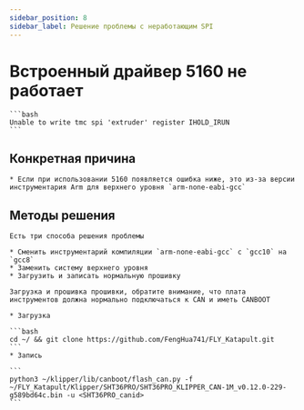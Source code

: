 ```yaml
---
sidebar_position: 8
sidebar_label: Решение проблемы с неработающим SPI
---
```


# Встроенный драйвер 5160 не работает

    ```bash
    Unable to write tmc spi 'extruder' register IHOLD_IRUN
    ```

## Конкретная причина

    * Если при использовании 5160 появляется ошибка ниже, это из-за версии инструментария Arm для верхнего уровня `arm-none-eabi-gcc`

## Методы решения
    Есть три способа решения проблемы

    * Сменить инструментарий компиляции `arm-none-eabi-gcc` с `gcc10` на `gcc8`
    * Заменить систему верхнего уровня
    * Загрузить и записать нормальную прошивку

    Загрузка и прошивка прошивки, обратите внимание, что плата инструментов должна нормально подключаться к CAN и иметь CANBOOT

    * Загрузка

    ```bash
    cd ~/ && git clone https://github.com/FengHua741/FLY_Katapult.git
    ```
    * Запись

    ```
    python3 ~/klipper/lib/canboot/flash_can.py -f ~/FLY_Katapult/Klipper/SHT36PRO/SHT36PRO_KLIPPER_CAN-1M_v0.12.0-229-g589bd64c.bin -u <SHT36PRO_canid>
    ```